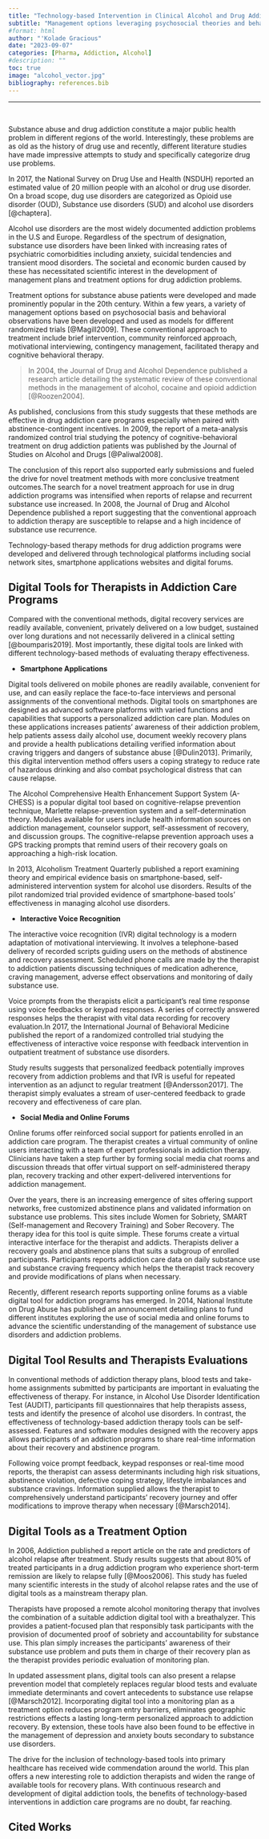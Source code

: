 ```yaml
---
title: "Technology-based Intervention in Clinical Alcohol and Drug Addiction Care Programs"
subtitle: "Management options leveraging psychosocial theories and behavioral observations developed and used as proposed models and different randomized trials for addiction care"
#format: html
author: "'Kolade Gracious"
date: "2023-09-07"
categories: [Pharma, Addiction, Alcohol]
#description: ""
toc: true
image: "alcohol_vector.jpg"
bibliography: references.bib
---
```


------------------------------------------------------------------------

<br>

Substance abuse and drug addiction constitute a major public health problem in different regions of the world. Interestingly, these problems are as old as the history of drug use and recently, different literature studies have made impressive attempts to study and specifically categorize drug use problems. 

In 2017, the National Survey on Drug Use and Health (NSDUH) reported an estimated value of 20 million people with an alcohol or drug use disorder. On a broad scope, dug use disorders are categorized as Opioid use disorder (OUD), Substance use disorders (SUD) and alcohol use disorders [@chaptera].

Alcohol use disorders are the most widely documented addiction problems in the U.S and Europe. Regardless of the spectrum of designation, substance use disorders have been linked with increasing rates of psychiatric comorbidities including anxiety, suicidal tendencies and transient mood disorders. The societal and economic burden caused by these has necessitated scientific interest in the development of management plans and treatment options for drug addiction problems.

Treatment options for substance abuse patients were developed and made prominently popular in the 20th century. Within a few years, a variety of management options based on psychosocial basis and behavioral observations have been developed and used as models for different randomized trials [@Magill2009]. These conventional approach to treatment include brief intervention, community reinforced approach, motivational interviewing, contingency management, facilitated therapy and cognitive behavioral therapy.

> In 2004, the Journal of Drug and Alcohol Dependence published a research article detailing the systematic review of these conventional methods in the management of alcohol, cocaine and opioid addiction [@Roozen2004].

As published, conclusions from this study suggests that these methods are effective in drug addiction care programs especially when paired with abstinence-contingent incentives. In 2009, the report of a meta-analysis randomized control trial studying the potency of cognitive-behavioral treatment on drug addiction patients was published by the Journal of Studies on Alcohol and Drugs [@Paliwal2008]. 

The conclusion of this report also supported early submissions and fueled the drive for novel treatment methods with more conclusive treatment outcomes.The search for a novel treatment approach for use in drug addiction programs was intensified when reports of relapse and recurrent substance use increased. In 2008, the Journal of Drug and Alcohol Dependence published a report suggesting that the conventional approach to addiction therapy are susceptible to relapse and a high incidence of substance use recurrence. 

Technology-based therapy methods for drug addiction programs were developed and delivered through technological platforms including social network sites, smartphone applications websites and digital forums.


## Digital Tools for Therapists in Addiction Care Programs

Compared with the conventional methods, digital recovery services are readily available, convenient, privately delivered on a low budget, sustained over long durations and not necessarily delivered in a clinical setting [@boumparis2019]. Most importantly, these digital tools are linked with different technology-based methods of evaluating therapy effectiveness.

-   **Smartphone Applications**

Digital tools delivered on mobile phones are readily available, convenient for use, and can easily replace the face-to-face interviews and personal assignments of the conventional methods. Digital tools on smartphones are designed as advanced software platforms with varied functions and capabilities that supports a personalized addiction care plan. Modules on these applications increases patients' awareness of their addiction problem, help patients assess daily alcohol use, document weekly recovery plans and provide a health publications detailing verified information about craving triggers and dangers of substance abuse [@Dulin2013]. Primarily, this digital intervention method offers users a coping strategy to reduce rate of hazardous drinking and also combat psychological distress that can cause relapse.

The Alcohol Comprehensive Health Enhancement Support System (A-CHESS) is a popular digital tool based on cognitive-relapse prevention technique, Marlette relapse-prevention system and a self-determination theory. Modules available for users include health information sources on addiction management, counselor support, self-assessment of recovery, and discussion groups. The cognitive-relapse prevention approach uses a GPS tracking prompts that remind users of their recovery goals on approaching a high-risk location. 

In 2013, Alcoholism Treatment Quarterly published a report examining theory and empirical evidence basis on smartphone-based, self-administered intervention system for alcohol use disorders. Results of the pilot randomized trial provided evidence of smartphone-based tools' effectiveness in managing alcohol use disorders.

-   **Interactive Voice Recognition**

The interactive voice recognition (IVR) digital technology is a modern adaptation of motivational interviewing. It involves a telephone-based delivery of recorded scripts guiding users on the methods of abstinence and recovery assessment. Scheduled phone calls are made by the therapist to addiction patients discussing techniques of medication adherence, craving management, adverse effect observations and monitoring of daily substance use. 

Voice prompts from the therapists elicit a participant's real time response using voice feedbacks or keypad responses. A series of correctly answered responses helps the therapist with vital data recording for recovery evaluation.In 2017, the International Journal of Behavioral Medicine published the report of a randomized controlled trial studying the effectiveness of interactive voice response with feedback intervention in outpatient treatment of substance use disorders. 

Study results suggests that personalized feedback potentially improves recovery from addiction problems and that IVR is useful for repeated intervention as an adjunct to regular treatment [@Andersson2017]. The therapist simply evaluates a stream of user-centered feedback to grade recovery and effectiveness of care plan.

-   **Social Media and Online Forums**

Online forums offer reinforced social support for patients enrolled in an addiction care program. The therapist creates a virtual community of online users interacting with a team of expert professionals in addiction therapy. Clinicians have taken a step further by forming social media chat rooms and discussion threads that offer virtual support on self-administered therapy plan, recovery tracking and other expert-delivered interventions for addiction management. 

Over the years, there is an increasing emergence of sites offering support networks, free customized abstinence plans and validated information on substance use problems. This sites include Women for Sobriety, SMART (Self-management and Recovery Training) and Sober Recovery. The therapy idea for this tool is quite simple. These forums create a virtual interactive interface for the therapist and addicts. Therapists deliver a recovery goals and abstinence plans that suits a subgroup of enrolled participants. Participants reports addiction care data on daily substance use and substance craving frequency which helps the therapist track recovery and provide modifications of plans when necessary. 

Recently, different research reports supporting online forums as a viable digital tool for addiction programs has emerged. In 2014, National Institute on Drug Abuse has published an announcement detailing plans to fund different institutes exploring the use of social media and online forums to advance the scientific understanding of the management of substance use disorders and addiction problems.

## Digital Tool Results and Therapists Evaluations

In conventional methods of addiction therapy plans, blood tests and take-home assignments submitted by participants are important in evaluating the effectiveness of therapy. For instance, in Alcohol Use Disorder Identification Test (AUDIT), participants fill questionnaires that help therapists assess, tests and identify the presence of alcohol use disorders. In contrast, the effectiveness of technology-based addiction therapy tools can be self-assessed. Features and software modules designed with the recovery apps allows participants of an addiction programs to share real-time information about their recovery and abstinence program.

Following voice prompt feedback, keypad responses or real-time mood reports, the therapist can assess determinants including high risk situations, abstinence violation, defective coping strategy, lifestyle imbalances and substance cravings. Information supplied allows the therapist to comprehensively understand participants' recovery journey and offer modifications to improve therapy when necessary [@Marsch2014].

## Digital Tools as a Treatment Option

In 2006, Addiction published a report article on the rate and predictors of alcohol relapse after treatment. Study results suggests that about 80% of treated participants in a drug addiction program who experience short-term remission are likely to relapse fully [@Moos2006]. This study has fueled many scientific interests in the study of alcohol relapse rates and the use of digital tools as a mainstream therapy plan.

Therapists have proposed a remote alcohol monitoring therapy that involves the combination of a suitable addiction digital tool with a breathalyzer. This provides a patient-focused plan that responsibly task participants with the provision of documented proof of sobriety and accountability for substance use. This plan simply increases the participants' awareness of their substance use problem and puts them in charge of their recovery plan as the therapist provides periodic evaluation of monitoring plan. 

In updated assessment plans, digital tools can also present a relapse prevention model that completely replaces regular blood tests and evaluate immediate determinants and covert antecedents to substance use relapse [@Marsch2012]. Incorporating digital tool into a monitoring plan as a treatment option reduces program entry barriers, eliminates geographic restrictions effects a lasting long-term personalized approach to addiction recovery. By extension, these tools have also been found to be effective in the management of depression and anxiety bouts secondary to substance use disorders. 

The drive for the inclusion of technology-based tools into primary healthcare has received wide commendation around the world. This plan offers a new interesting role to addiction therapists and widen the range of available tools for recovery plans. With continuous research and development of digital addiction tools, the benefits of technology-based interventions in addiction care programs are no doubt, far reaching.

## Cited Works
